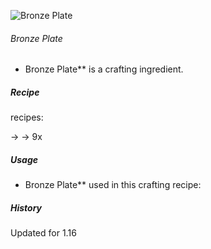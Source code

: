 ![Bronze Plate](/mods/techreborn/bronze_plate.png)

###### Bronze Plate


- Bronze Plate** is a crafting ingredient.

##### Recipe

<Mcitem id="techreborn:compressor"/> recipes:

<Mcitem id="techreborn:bronze_ingot"/> -\>
<Mcitem id="techreborn:bronze_plate"/>
<Mcitem id="techreborn:bronze_storage_block"/> -\>
9x <Mcitem id="techreborn:bronze_plate"/>

##### Usage

- Bronze Plate** used in this crafting recipe:

<Recipe recipe=" input techreborn:bronze_plate techreborn:coal_plate
techreborn:gold_plate input techreborn:lapis_plate
techreborn:industrial_machine_frame techreborn:nickel_plate input
techreborn:obsidian_plate techreborn:quartz_plate
techreborn:redstone_plate output techreborn:chunk_loader
"/>

##### History

Updated for 1.16

